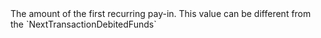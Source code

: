   

  

  
<ParamField body="FirstTransactionDebitedFunds" type="object">     
The amount of the first recurring pay-in.  
This value can be different from the `NextTransactionDebitedFunds`   

<Expandable title="properties">  
<Currency5 />  
  
<Amount1 />  
  

</Expandable> 
</ParamField>